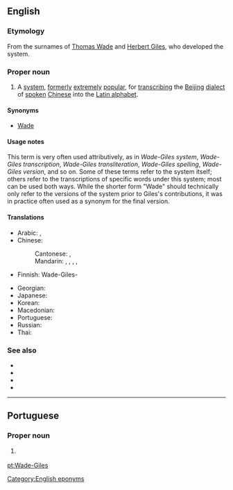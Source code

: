 ==English==
{{wikipedia}}

===Etymology===
From the surnames of [[w:Thomas Wade|Thomas Wade]] and [[w:Herbert Giles|Herbert Giles]], who developed the system.

===Proper noun===
{{en-proper noun}}

# A [[system]], [[formerly]] [[extremely]] [[popular]], for [[transcribing]] the [[Beijing]] [[dialect]] of [[spoken]] [[Chinese]] into the [[Latin alphabet]].

====Synonyms====
* [[Wade]]

====Usage notes====
This term is very often used attributively, as in ''Wade-Giles system'', ''Wade-Giles transcription'', ''Wade-Giles transliteration'', ''Wade-Giles spelling'', ''Wade-Giles version'', and so on. Some of these terms refer to the system itself; others refer to the transcriptions of specific words under this system; most can be used both ways. While the shorter form "Wade" should technically only refer to the versions of the system prior to Giles's contributions, it was in practice often used as a synonym for the final version.

====Translations====
{{trans-top|transcription system for Mandarin}}
* Arabic: {{t|ar|وَيْد–جَيْلْز|m}}, {{t|ar|وِيد–جِيلْز|m}}
* Chinese:
*: Cantonese: {{t|yue|威妥瑪拼音}}, {{t|yue|威妥玛拼音|tr=wai1 tok3 maa5 ping3 jam1}}
*: Mandarin: {{t+|cmn|威妥瑪拼音|sc=Hani}}, {{t|cmn|威妥玛拼音|tr=Wēi-Tuǒmǎ pīnyīn|sc=Hani}}, {{t|cmn|威翟式拼音|tr=Wēi-Dí shì pīnyīn|sc=Hani}}, {{t|cmn|韋氏拼音|sc=Hani}}, {{t|cmn|韦氏拼音|tr=Wéi shì pīnyīn|sc=Hani}}
* Finnish: Wade-Giles-{{t+|fi|järjestelmä}}
{{trans-mid}}
* Georgian: {{t|ka|ვეიდ-ჯაილზი|sc=Geor}}
* Japanese: {{t+|ja|ウェード式|tr=Wēdo-shiki}}
* Korean: {{t|ko|^웨이드-^자일스|sc=Hang}}
* Macedonian: {{t|mk|Вејд-Џајлс|tr=Vejd-Džajls}}
* Portuguese: {{t+|pt|Wade-Giles|m}}
* Russian: {{t|ru|Уэ́йд-Джа́йлз|m}}
* Thai: {{t|th|เวด-ไจลส์|tr=wâyt-jail}}
{{trans-bottom}}

===See also===
* {{l|en|Gwoyeu Romatzyh}}
* {{l|en|Pinyin}}
* {{l|en|Yale}}
* {{l|en|Zhuyin fuhao}}

[[Category:English eponyms]]

----

==Portuguese==

===Proper noun===
{{pt-proper noun|m}}

# {{l|en|Wade-Giles}} {{gloss|transcription system for Mandarin}}

{{catlangcode|pt|Writing systems}}

[[pt:Wade-Giles]]